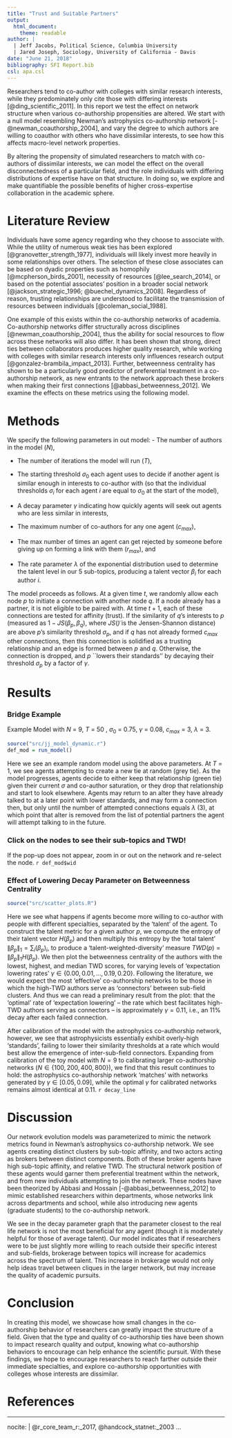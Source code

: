 ```yaml
---
title: "Trust and Suitable Partners"
output: 
  html_document: 
    theme: readable
author: | 
  | Jeff Jacobs, Political Science, Columbia University
  | Jared Joseph, Sociology, University of California - Davis
date: "June 21, 2018"
bibliography: SFI Report.bib
csl: apa.csl
---
```


  Researchers tend to co-author with colleges with similar research interests, while they predominately only cite those with differing interests [@ding_scientific_2011]. In this report we test the effect on network structure when various co-authorship propensities are altered. We start with a null model resembling Newman's astrophysics co-authorship network [-@newman_coauthorship_2004], and vary the degree to which authors are willing to coauthor with others who have dissimilar interests, to see how this affects macro-level network properties.
  
  By altering the propensity of simulated researchers to match with co-authors of dissimilar interests, we can model the effect on the overall disconnectedness of a particular field, and the role individuals with differing distributions of expertise have on that structure. In doing so, we explore and make quantifiable the possible benefits of higher cross-expertise collaboration in the academic sphere.
  
# Literature Review

  Individuals have some agency regarding who they choose to associate with. While the utility of numerous weak ties has been explored [@granovetter_strength_1977], individuals will likely invest more heavily in some relationships over others. The selection of these close associates can be based on dyadic properties such as homophily [@mcpherson_birds_2001], necessity of resources [@lee_search_2014], or based on the potential associates' position in a broader social network [@jackson_strategic_1996; @buechel_dynamics_2008]. Regardless of reason, trusting relationships are understood to facilitate the transmission of resources between individuals [@coleman_social_1988].
  
  One example of this exists within the co-authorship networks of academia. Co-authorship networks differ structurally across disciplines [@newman_coauthorship_2004], thus the ability for social resources to flow across these networks will also differ. It has been shown that strong, direct ties between collaborators produces higher quality research, while working with colleges with similar research interests only influences research output [@gonzalez-brambila_impact_2013]. Further, betweenness centrality has shown to be a particularly good predictor of preferential treatment in a co-authorship network, as new entrants to the network approach these brokers when making their first connections [@abbasi_betweenness_2012]. We examine the effects on these metrics using the following model.

# Methods

  We specify the following parameters in out model: 
  - The number of authors in the model ($N$),
  
  - The number of iterations the model will run ($T$),
  
  - The starting threshold $\sigma_0$ each agent uses to decide if another agent is similar enough in interests to co-author with (so that the individual thresholds $\sigma_i$ for each agent $i$ are equal to $\sigma_0$ at the start of the model),
  
  - A decay parameter $\gamma$ indicating how quickly agents will seek out agents who are less similar in interests,
  
  - The maximum number of co-authors for any one agent ($c_{max}$),
  
  - The max number of times an agent can get rejected by someone before giving up on forming a link with them ($r_{max}$), and
  
  - The rate parameter $\lambda$ of the exponential distribution used to determine the talent level in our 5 sub-topics, producing a talent vector $\beta_i$ for each author $i$.


  The model proceeds as follows. At a given time $t$, we randomly allow each node $p$ to initiate a connection with another node $q$. If a node already has a partner, it is not eligible to be paired with. At time $t + 1$, each of these connections are tested for affinity (trust). If the similarity of $q$'s interests to $p$ (measured as $1-JS(\beta_p,\beta_q)$, where $JS(\dot)$ is the Jensen-Shannon distance) are above $p$'s similarity threshold $\sigma_p$, and if $q$ has not already formed $c_{max}$ other connections, then this connection is solidified as a trusting relationship and an edge is formed between $p$ and $q$. Otherwise, the connection is dropped, and $p$ ``lowers their standards'' by decaying their threshold $\sigma_p$ by a factor of $\gamma$.

# Results
### Bridge Example
Example Model with $N$ = 9, $T$ = 50 , $\sigma_0$ = 0.75, $\gamma$ = 0.08, $c_{max}$ = 3, $\lambda$ = 3.
```r
source("src/jj_model_dynamic.r")
def_mod = run_model()
```
Here we see an example random model using the above parameters. At $T$ = 1, we see agents attempting to create a new tie at random (grey tie). As the model progresses, agents decide to either keep that relationship (green tie) given their current $\sigma$ and co-author saturation, or they drop that relationship and start to look elsewhere. Agents may return to an alter they have already talked to at a later point with lower standards, and may form a connection then, but only until the number of attempted connections equals $\lambda$ (3), at which point that alter is removed from the list of potential partners the agent will attempt talking to in the future. 

### Click on the nodes to see their sub-topics and TWD!
If the pop-up does not appear, zoom in or out on the network and re-select the node.
`r def_mod$wid`

### Effect of Lowering Decay Parameter on Betweenness Centrality
```r
source("src/scatter_plots.R")
```
Here we see what happens if agents become more willing to co-author with people with different specialties, separated by the 'talent' of the agent. To construct the talent metric for a given author $p$, we compute the entropy of their talent vector $H(\beta_p)$ and then multiply this entropy by the 'total talent' $\| \beta_p \|_1 = \sum_{i}(\beta_p)_i$, to produce a 'talent-weighted-diversity' measure $TWD(p) = \|  \beta_p \|_1H(\beta_p)$. We then plot the betweenness centrality of the authors with the lowest, highest, and median TWD scores, for varying levels of 'expectation lowering rates' $\gamma \in \{0.00, 0.01, \dots, 0.19, 0.20\}$. Following the literature, we would expect the most 'effective' co-authorship networks to be those in which the high-TWD authors serve as 'connectors' between sub-field clusters. And thus we can read a preliminary result from the plot: that the 'optimal' rate of 'expectation lowering' -- the rate which best facilitates high-TWD authors serving as connectors -- is approximately $\gamma = 0.11$, i.e., an $11\%$ decay after each failed connection.

After calibration of the model with the astrophysics co-authorship network, however, we see that astrophysicists essentially exhibit overly-high 'standards', failing to lower their similarity thresholds at a rate which would best allow the emergence of inter-sub-field connectors. Expanding from calibration of the toy model with $N = 9$ to calibrating larger co-authorship networks ($N \in \{100, 200, 400, 800\}$), we find that this result continues to hold: the astrophysics co-authorship network 'matches' with networks generated by $\gamma \in [0.05,0.09]$, while the optimal $\gamma$ for calibrated networks remains almost identical at $0.11$.
`r decay_line`

# Discussion

Our network evolution models was parameterized to mimic the network metrics found in Newman's astrophysics co-authorship network. We see agents creating distinct clusters by sub-topic affinity, and two actors acting as brokers between distinct components. Both of these broker agents have high sub-topic affinity, and relative TWD. The structural network position of these agents would garner them preferential treatment within the network, and from new individuals attempting to join the network. These nodes have been theorized by Abbasi and Hossain [-@abbasi_betweenness_2012] to mimic established researchers within departments, whose networks link across departments and school, while also introducing new agents (graduate students) to the co-authorship network.

We see in the decay parameter graph that the parameter closest to the real life network is not the most beneficial for any agent (though it is moderately helpful for those of average talent). Our model indicates that if researchers were to be just slightly more willing to reach outside their specific interest and sub-fields, brokerage between topics will increase for academics across the spectrum of talent. This increase in brokerage would not only help ideas travel between cliques in the larger network, but may increase the quality of academic pursuits.

# Conclusion

  In creating this model, we showcase how small changes in the co-authorship behavior of researchers can greatly impact the structure of a field. Given that the type and quality of co-authorship ties have been shown to impact research quality and output, knowing what co-authorship behaviors to encourage can help enhance the scientific pursuit. With these findings, we hope to encourage researchers to reach farther outside their immediate specialties, and explore co-authorship opportunities with colleges whose interests are dissimilar. 

# References

---
nocite: | 
  @r_core_team_r:_2017, @handcock_statnet:_2003
...

